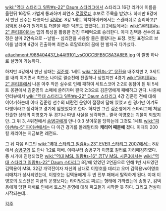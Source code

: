 [[wiki:"역대 스타리그 일람#s-22" Daum 스타리그]]에서 스타리그 16강 리거에 이름을 올린뒤 16강도 가볍게 통과하며 최연소 [[로얄로더]] 후보로 주목을 받았다. 하지만 8강에서 만난 선수는 다름아닌 [[김택용]]. 8강 1세트 히치하이커에서는 스캔러쉬로 승리하고[* [[김택용]] 선수가 원게이트 더블을 해준 덕분도 있었다(...)] 2세트에서는 [[wiki:"몬티홀#s-2" 몬티홀]]이라는 맵의 특성을 활용한 전진 투배럭으로 승리한다. 이때 김택용 선수의 표정은 설마 2연속으로 --날빌-- 심리전을 사용할 줄은 몰랐다는 표정. 앳된 표정으로 브이를 날리며 4강에 진출하며 최연소 로얄로더의 꿈에 한 발자국 다가섰다.

attachment:/988404437_b44f9101_vsC0CCBFB5C8A3A8E8.jpg
이 짤방 하나로 설명이 가능하다.

하지만 4강에서 만난 상대는 [[김준영]]. 1세트 [[wiki:"몽환#s-2" 몽환]]을 내주지만 2, 3세트를 내리 이기면서 최연소 나이로 결승전에 진출하나 싶었지만 4경기 [[wiki:"몬티홀#s-2" 몬티홀]]에서 나온 아주 작은 실수로 인해 패하여 세트스코어 2:2로 동점이 된 뒤 5세트 몽환에서 김준영의 소떼에 쓸려가며 결국 2:3으로 김준영에게 패배하고 만다. 나중에 인터뷰에서 [[wiki:"역대 스타리그 일람#s-22" Daum 스타리그]] 4강 김준영 전에 대해 이야기하는데 이때 김준영 선수의 테란전 운영이 절정에 달해 있었고 한 경기만 이겨도 다행이라고 생각하고 경기에 임했었다고 한다. 하지만 그런 김준영에게 스타리그에 처음 진출한 상태의 이영호가 두 경기나 따낸 사실을 생각하면.. 결국 이영호는 괴물이 되었지만. 그 뒤 3, 4위전에서 [[송병구]]에게 만나 0:3 셧아웃을 당하는데 그것도 1세트 [[wiki:"파이썬#s-5" 파이썬]]에서는 다 이긴 경기를 몰래멀티와 '''캐리어 때문에''' 졌다. 이때의 200킬 캐리어는 지금보면 레전드.

그 뒤 다음 리그인 [[wiki:"역대 스타리그 일람#s-23" EVER 스타리그 2007]]에서는 8강에서 [[송병구]]와 또 만나 1:2로 패배. 이때부터 송병구가 이영호 킬러로 자리매김하였다. 동 시기에 진행되었던 [[wiki:"역대 MSL 일람#s-16" 곰TV MSL 시즌3]]에서는 [[wiki:"역대 스타리그 일람#s-22" Daum 스타리그]] 8강에 있었던 2연꼼으로 인해 1번 시드였던 김택용이 MSL 32강 개막전이자 자신의 상대로 이영호를 데리고 오며 김택용vs이영호 리매치가 성사되었는데, 이영호는 김택용에게 두 번 전부 패해서 탈락하게 된다. 이때 이영호의 토스전은 지금의 운영보다는 타이밍으로 찌르는 형태에 가까웠는데 송병구, 김택용에게 당한 패배로 인해서 토스전 운영에 대해 파고들기 시작한 듯 하다. 그리고 전설이 시작되는데..

[[각주]]
